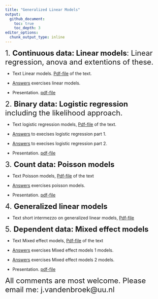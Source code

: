 ```yaml
---
title: "Generalized Linear Models"
output:
  github_document:
    toc: true
    toc_depth: 3
editor_options: 
  chunk_output_type: inline
---
```


<font size="5"> 1. **Continuous data: Linear models**: Linear regression, anova and extentions of these.</font> 

- Text Linear models.
[Pdf-file](linmod.pdf) of the text.

- [Answers](Answer-linmod.md) exercises linear models.

- Presentation.
[pdf-file](linmod-pres.pdf)


<font size="5"> 2. **Binary data: Logistic regression** including the likelihood approach.</font> 

- Text logistic regression models, [Pdf-file](logreg.pdf) of the text.

- [Answers](Answer-logreg1.md) to execises logistic regression part 1.  

- [Answers](Answer-logreg2.md) to execises logistic regression part 2.  

- Presentation.
[pdf-file](logreg-pres.pdf)

<font size="5"> 3. **Count data: Poisson models**</font> 


- Text Poisson models, [Pdf-file](poisson.pdf) of the text

- [Answers](Answer-poisson.md) exercises poisson models.

- Presentation.
[pdf-file](count-pres.pdf)

<font size="5">  4. **Generalized linear models**</font> 


- Text short intermezzo on generalized linear models, [Pdf-file](genlinmod.pdf)

<font size="5">  5. **Dependent data: Mixed effect models**</font> 


- Text Mixed effect models, [Pdf-file](Dependent_data.pdf) of the text

- [Answers](Answer-mixedmodels1.md) exercises Mixed effect models 1 models.

- [Answers](Answer-mixedmodels2.md) exercises Mixed effect models 2 models.

- Presentation.
[pdf-file](mixed-models-pres.pdf)


<font size="5"> 
All comments are most welcome. Please email me: 
j.vandenbroek@uu.nl</font> 
